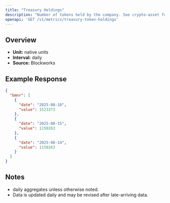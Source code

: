 ```yaml
---
title: "Treasury Holdings"
description: "Number of tokens held by the company. See crypto-asset for asset indicator"
openapi: 'GET /v1/metrics/treasury-token-holdings'
---
```


## Overview

- **Unit:** native units
- **Interval:** daily
- **Source:** Blockworks

## Example Response

```json
{
  "bmnr": [
    {
      "date": "2025-08-18",
      "value": 1523373
    },
    {
      "date": "2025-08-15",
      "value": 1150263
    },
    {
      "date": "2025-08-14",
      "value": 1150263
    }
  ]
}
```

## Notes
- daily aggregates unless otherwise noted.
- Data is updated daily and may be revised after late-arriving data.
